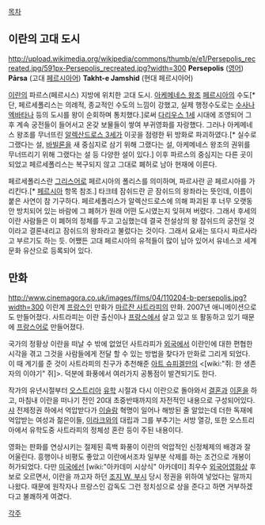 [[목차]]
== 이란의 고대 도시 ==
http://upload.wikimedia.org/wikipedia/commons/thumb/e/e1/Persepolis_recreated.jpg/591px-Persepolis_recreated.jpg?width=300
'''Persepolis''' ([[영어]])
'''Pārsa''' (고대 [[페르시아어]])
'''Takht-e Jamshid''' (현대 페르시아어)

[[이란]]의 파르스(페르시스) 지방에 위치한 고대 도시. [[아케메네스 왕조]] [[페르시아]]의 수도[* 단, 페르세폴리스는 의례적, 종교적인 수도의 느낌이 강했고, 실제 행정수도로는 [[수사]]나 [[엑바타나]] 등의 도시를 왕이 순회하며 통치했다.]로써 [[다리우스 1세]] 시대에 조영되어 그 후 계속 궁전들이 들어서고 온갖 보물들이 쌓여 부귀영화를 자랑했다. 그러나 아케메네스 왕조를 무너뜨린 [[알렉산드로스 3세]]가 이곳을 점령한 뒤 방화로 파괴하였다.[* 실수로 그랬다는 설, [[바빌론]]을 새 중심지로 삼기 위해 그랬다는 설, 아케메네스 왕조의 권위를 무너뜨리기 위해 그랬다는 설 등 다양한 설이 있다.] 이후 파르스의 중심지는 다른 곳이 되었고 페르세폴리스는 복구되지 않고 그대로 폐허로 남아 현재에 이른다.

페르세폴리스란 [[그리스어]]로 페르시아의 폴리스를 의미하며, 파르사란 곧 페르시아를 가리킨다.[* [[페르시아]] 항목 참조.] 타크테 잠쉬드란 곧 잠쉬드의 왕좌라는 뜻인데, 이름이 붙은 사연이 참 기구하다. 페르세폴리스가 알렉산드로스에 의해 파괴된 후 너무 오랫동안 방치되어 있는 바람에 그 폐허가 원래 어떤 도시였는지 잊혀져 버렸다. 그래서 후세의 이란 사람들은 이 폐허의 정체를 두고 고심했는데 결국 전설상의 왕 잠쉬드의 궁전일 것이라고 결론내리고 잠쉬드의 왕좌라고 불렀다는 것이다. 그래서 요새는 또다시 파르사라고 부르기도 하는 듯. 어쨌든 고대 페르시아의 유적들이 많이 남아 있어서 유네스코 세계 문화 유산으로 등록되어 있다.

== 만화 ==
http://www.cinemagora.co.uk/images/films/04/110204-b-persepolis.jpg?width=300
이란계 [[프랑스인]] 만화가 [[마르잔 사트라피]]의 만화. 2007년 애니메이션으로도 만들어졌다. 사트라피는 이란 출신이나 [[프랑스]]에서 살고 있고 또 활동하고 있기 때문에 [[프랑스어]]로 만들어졌다.

국가의 정황상 이란을 떠날 수 밖에 없었던 사트라피가 [[외국]]에서 이란인에 대한 편협한 시각을 겪고 그것을 사람들에게 전달 할 수 있는 방법을 찾다가 만화로 그리게 되었다. 이 때 계기를 준 것이 사트라피의 친구가 추천해준 [[아트 슈피겔만]]의 <[wiki:"쥐: 한 생존자의 이야기" 쥐]>. 덕분에 화풍에서 여러가지 공통점이 발견되기도 한다.

작가의 유년시절부터 [[오스트리아]] [[유학]] 시절과 다시 이란으로 돌아와서 [[결혼]]과 [[이혼]]을 하고, 마침내 이란을 떠나기 전인 20대 초중반때까지의 자전적인 내용으로 구성되어있다. [[샤]] 전제정권 하에서 억압받다가 [[이슬람]] 혁명이 일어나 해방된 줄 알았는데 더한 독재에 억압받는 여성과 젊은이들, [[이라크]]와의 대립과 그를 부추기는 서방 열강, 또한 오스트리아에서 유학도중 사트라피의 정체성 혼란 등이 주된 내용이다.

영화는 판화를 연상시키는 절제된 흑백 화풍이 이란의 억압적인 신정체제의 배경과 잘 어울린다. 흥행이나 비평도 좋았고 이란에서조차 일부분 삭제를 하는 조건으로 개봉이 허가되었다. 다만 [[미국]]에선 [wiki:"아카데미 시상식" 아카데미] 최우수 [[외국어]]영화상 후보로 오르면서, 이란을 까고자 하던 [[조지 W. 부시]] 당시 정권을 위하여 넣었다는 말까지 나왔다. 때문에 원작자나 프랑스인 감독도 그런 정치성으로 상을 준다고 하면 거부하겠다고 불쾌하게 여겼다.

[[각주]]
